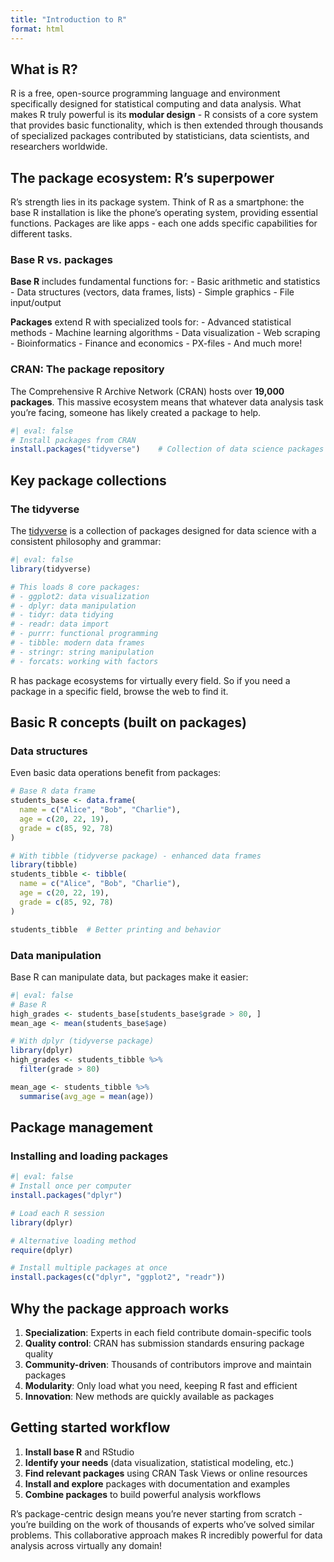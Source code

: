 ```yaml
---
title: "Introduction to R"
format: html
---
```


## What is R?

R is a free, open-source programming language and environment specifically designed for statistical computing and data analysis. What makes R truly powerful is its **modular design** - R consists of a core system that provides basic functionality, which is then extended through thousands of specialized packages contributed by statisticians, data scientists, and researchers worldwide.

## The package ecosystem: R's superpower

R's strength lies in its package system. Think of R as a smartphone: the base R installation is like the phone's operating system, providing essential functions. Packages are like apps - each one adds specific capabilities for different tasks.

### Base R vs. packages

**Base R** includes fundamental functions for:
- Basic arithmetic and statistics
- Data structures (vectors, data frames, lists)
- Simple graphics
- File input/output

**Packages** extend R with specialized tools for:
- Advanced statistical methods
- Machine learning algorithms
- Data visualization
- Web scraping
- Bioinformatics
- Finance and economics
- PX-files
- And much more!

### CRAN: The package repository

The Comprehensive R Archive Network (CRAN) hosts over **19,000 packages**. This massive ecosystem means that whatever data analysis task you're facing, someone has likely created a package to help.

```r
#| eval: false
# Install packages from CRAN
install.packages("tidyverse")    # Collection of data science packages
```

## Key package collections

### The tidyverse

The [tidyverse](https://www.tidyverse.org/) is a collection of packages designed for data science with a consistent philosophy and grammar:

```r
#| eval: false
library(tidyverse)

# This loads 8 core packages:
# - ggplot2: data visualization
# - dplyr: data manipulation
# - tidyr: data tidying
# - readr: data import
# - purrr: functional programming
# - tibble: modern data frames
# - stringr: string manipulation
# - forcats: working with factors
```

R has package ecosystems for virtually every field. So if you need a package in a specific field, browse the web to find it.


## Basic R concepts (built on packages)

### Data structures

Even basic data operations benefit from packages:

```r
# Base R data frame
students_base <- data.frame(
  name = c("Alice", "Bob", "Charlie"),
  age = c(20, 22, 19),
  grade = c(85, 92, 78)
)

# With tibble (tidyverse package) - enhanced data frames
library(tibble)
students_tibble <- tibble(
  name = c("Alice", "Bob", "Charlie"),
  age = c(20, 22, 19),
  grade = c(85, 92, 78)
)

students_tibble  # Better printing and behavior
```

### Data manipulation

Base R can manipulate data, but packages make it easier:

```r
#| eval: false
# Base R
high_grades <- students_base[students_base$grade > 80, ]
mean_age <- mean(students_base$age)

# With dplyr (tidyverse package) 
library(dplyr)
high_grades <- students_tibble %>% 
  filter(grade > 80)

mean_age <- students_tibble %>% 
  summarise(avg_age = mean(age))
```

## Package management

### Installing and loading packages

```r
#| eval: false
# Install once per computer
install.packages("dplyr")

# Load each R session
library(dplyr)

# Alternative loading method
require(dplyr)

# Install multiple packages at once
install.packages(c("dplyr", "ggplot2", "readr"))
```


## Why the package approach works

1. **Specialization**: Experts in each field contribute domain-specific tools
2. **Quality control**: CRAN has submission standards ensuring package quality
3. **Community-driven**: Thousands of contributors improve and maintain packages
4. **Modularity**: Only load what you need, keeping R fast and efficient
5. **Innovation**: New methods are quickly available as packages

## Getting started workflow

1. **Install base R** and RStudio
2. **Identify your needs** (data visualization, statistical modeling, etc.)
3. **Find relevant packages** using CRAN Task Views or online resources
4. **Install and explore** packages with documentation and examples
5. **Combine packages** to build powerful analysis workflows

R's package-centric design means you're never starting from scratch - you're building on the work of thousands of experts who've solved similar problems. This collaborative approach makes R incredibly powerful for data analysis across virtually any domain!